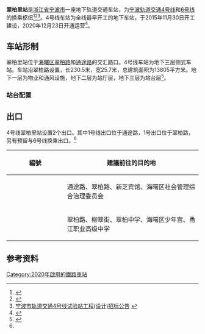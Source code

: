 {{Infobox station
| name = 翠柏里站
| eng_name = Cuibaili Station
| linecolour = {{NingboRT color|4|s}}
| linecolour2 = {{NingboRT color|6|s}}
| symbol_location = 
| symbol = 
| type = [[地铁站|地铁站]]
| image = Cuibaili Station, 2020-12-26 06.jpg
| alt = 
| caption = 翠柏里站4号线慈城方向站台
| address = [[翠柏路|翠柏路]]、[[通途路|通途路]]路口
| borough = [[浙江省|浙江省]][[宁波市|宁波市]][[海曙区|海曙区]]
| country = {{CHN}}
| coordinates = {{coord|display=inline,title|Region:CN_Railway_Station|format=dms}}
| owned = [[宁波市轨道交通集团有限公司|宁波市轨道交通集团]]
| operator = 宁波市轨道交通集团运营分公司
| train_operators = 
| line = {{NingboRT Sign|4|full}}<br/>{{NingboRT Sign|6|full}}（规划）
| distance = 
| platform = {{NingboRT Sign|4|short}} 2个[[侧式站台|侧式站台]]<br/>{{NingboRT Sign|6|short}} 1个[[岛式站台|岛式站台]]
| tracks = {{NingboRT Sign|4|short}} 2条<br/>{{NingboRT Sign|6|short}} 2条
| bus_routes = <!--公交线路-->
| bus_stands = <!--公交站数量-->
| connections = <!--换乘交通-->
| structure = 地下车站
| hall = 地下站厅
| interchange = 
| elevator = 4部
| exits = 4个（开放2个）
| disabled = <!--无障碍设施-->
| depth = <!--车站埋深-->
| levels = 3层
| architect = 
| architectural_style = 
| colour = {{colorbox|#FFFFFD|border=black}} 白色<!--车站色系，如果多余一个的话请务必使用{{Plainlist}}-->
| status = 在用
| built = 
| opened = {{NingboRT Sign|4|short}} {{NingboRT Dater|ymd|line=4}}
| closed = 
| former = 
| passengers = 
| pass_year = 
| pass_rank = 
| station_hours =
| hours = {{NingboRT Station Time|4|宁慈|0:15|慈东|0:16|东慈|0:43}}
| first = {{NingboRT Sign|4|short}}<br />{{NingboRT Time|4宁慈F|0:15}}<br/>{{NingboRT Time|4慈东F|0:16}}
| last = {{NingboRT Sign|4|short}}<br />{{NingboRT Time|4东慈L|0:43}}<br/>{{NingboRT Time|4慈东L|0:16}}
| adjacent = {{s-rail-start}}
{{s-rail|title=NingboRT}}
{{s-line new|system=NingboRT|line=4|previous=双东路|next=大卿桥}}
{{s-line new|system=NingboRT|line=6|previous=天一家园西|next=新芝路|notemid=规划中}}
{{end box}}
| route_map =
}}
'''翠柏里站'''是[[浙江省|浙江省]][[宁波市|宁波市]]一座地下轨道交通车站，为[[宁波轨道交通|宁波轨道交通]][[宁波轨道交通4号线|4号线]]和[[宁波轨道交通6号线|6号线]]的换乘枢纽<ref>{{cite web|url=http://news.cnnb.com.cn/system/2015/09/08/008394376.shtml|title=4号线要来了！离开工差最后一步 看车站位置离你家远不远|publisher=甬派客户端|date=2015-09-08|accessdate=2017-12-23|archive-url=https://web.archive.org/web/20150919155509/http://news.cnnb.com.cn/system/2015/09/08/008394376.shtml|archive-date=2015-09-19|dead-url=yes}}</ref><ref>{{cite web|url=http://news.cnnb.com.cn/system/2016/02/25/008473173.shtml|title=宁波地铁4号线、2号线二期站名命名方案公示|publisher=中国宁波网|date=2016-02-25|accessdate=2017-12-23|archive-url=https://web.archive.org/web/20160226083938/http://news.cnnb.com.cn/system/2016/02/25/008473173.shtml|archive-date=2016-02-26|dead-url=yes}}</ref><ref name="main">[http://gtob.ningbo.gov.cn/art/2011/8/1/art_11316_857596.html 宁波市轨道交通4号线试验站工程(设计)招标公告] {{webarchive|url=https://web.archive.org/web/20160304111937/http://gtob.ningbo.gov.cn/art/2011/8/1/art_11316_857596.html |date=2016-03-04 }}</ref>。4号线车站为全线最早开工的地下车站，于2015年11月30日开工建设，2020年12月23日开通运营<ref name="open-ride4">{{Cite web|title=官宣！宁波轨道交通4号线12月23日上午10时开通运营|url=http://news.cnnb.com.cn/system/2020/12/21/030214390.shtml|accessdate=2020-12-21|author=张燕|date=2020-12-21|format=|publisher=中国宁波网|language=|archiveurl=http://web.archive.org/web/20201221095359/http://news.cnnb.com.cn/system/2020/12/21/030214390.shtml|archivedate=2020-12-21|dead-url=no}}</ref>。

==车站形制==
翠柏里站位于[[海曙区|海曙区]][[翠柏路|翠柏路]]和[[通途路|通途路]]的交汇路口。4号线车站为地下三层侧式车站。车站沿翠柏路设置，长230.5米，宽25.7米，总建筑面积为13805平方米。地下一层为物业和通风设施，地下二层为站厅层，地下三层为站台层<ref name="env">{{cite article|author=中铁第四勘察设计院集团有限公司|title=宁波市轨道交通4号线试验站工程环境影响报告书（简本）|date=2011-08-08|accessdate=2011-08-13}}</ref>。

=== 站台配置 ===
{{RenderStations|system=NingboRT|
{{RailStStart|东}}
{{RailStPlatform|侧d}}
{{RailStLine|1|1|dir=l|{{NingboRT Sign|4}} $$双东路$$・{{NingboRT Terminus|4|left}}方向}}
{{RailStLine|2|2|dir=r|{{NingboRT Sign|4}} $$大卿桥$$・{{NingboRT Terminus|4|right}}方向}}
{{RailStPlatform|侧u}}
{{RailStEnd|西}}
}}

==出口==
4号线翠柏里站设置2个出口。其中1号线出口位于通途路，1号出口位于翠柏路，另有预留与6号线换乘出口。<ref name="main" />
{| class="wikitable"
! width="135px" |編號
!建議前往的目的地
|-
|{{NingboRT Exit|A}}
|通途路、翠柏路、新芝宾馆、海曙区社会管理综合治理委员会
|-
|{{NingboRT Exit|C}}
|翠柏路、柳翠街、翠柏中学、海曙区少年宫、甬江职业高级中学
|}

==参考资料==
{{reflist|2}}

{{宁波轨道交通4号线|C}}
{{宁波轨道交通6号线|C}}

[[Category:2020年啟用的鐵路車站|Category:2020年啟用的鐵路車站]]